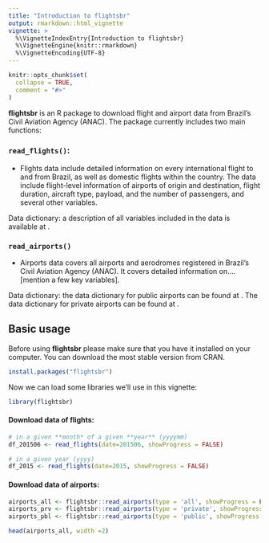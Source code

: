 ```yaml
---
title: "Introduction to flightsbr"
output: rmarkdown::html_vignette
vignette: >
  %\VignetteIndexEntry{Introduction to flightsbr}
  %\VignetteEngine{knitr::rmarkdown}
  %\VignetteEncoding{UTF-8}
---
```


```r
knitr::opts_chunk$set(
  collapse = TRUE,
  comment = "#>"
)
```

**flightsbr** is an R package to download flight and airport data from Brazil’s Civil Aviation Agency (ANAC). The package currently includes two main functions:

### `read_flights()`:
- Flights data include detailed information on every international flight to and from Brazil, as well as domestic flights within the country. The data include flight-level information of airports of origin and destination, flight duration, aircraft  type, payload, and the number of passengers, and several other variables. 

Data dictionary: a description of all variables included in the data is available at \url{https://www.anac.gov.br/assuntos/setor-regulado/empresas/envio-de-informacoes/descricao-de-variaveis}.

### `read_airports()`
- Airports data covers all airports and aerodromes registered in Brazil’s Civil Aviation Agency (ANAC).  It covers detailed information on....[mention a few key variables].

Data dictionary: the data dictionary for public airports can be found at \url{https://www.anac.gov.br/acesso-a-informacao/dados-abertos/areas-de-atuacao/aerodromos/lista-de-aerodromos-publicos-v2/70-lista-de-aerodromos-publicos-v2}. The data dictionary for private airports can be found at \url{https://www.anac.gov.br/acesso-a-informacao/dados-abertos/areas-de-atuacao/aerodromos/lista-de-aerodromos-privados-v2}.


## Basic usage

Before using **flightsbr** please make sure that you have it installed on your computer. You can download the most stable version from CRAN.

```r
install.packages("flightsbr")
```

Now we can load some libraries we'll use in this vignette:

```r
library(flightsbr)
```

#### Download data of flights:

```r
# in a given **month* of a given **year** (yyyymm)
df_201506 <- read_flights(date=201506, showProgress = FALSE)

# in a given year (yyyy)
df_2015 <- read_flights(date=2015, showProgress = FALSE)

```

#### Download data of airports:

```r
airports_all <- flightsbr::read_airports(type = 'all', showProgress = FALSE)
airports_prv <- flightsbr::read_airports(type = 'private', showProgress = FALSE)
airports_pbl <- flightsbr::read_airports(type = 'public', showProgress = FALSE)

head(airports_all, width =2)
```


